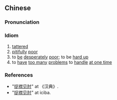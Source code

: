 {{also|捉襟见肘}}
==Chinese==
{{zh-forms|s=捉襟见肘|alt=捉衿見肘|[[clutch]]<br>[[grab]]|[[collar]]|[[expose]]<br>[[appear]]|[[elbow]]<br>[[shoulder]]|lit=to [[clutch]] [[one]]'s [[collar]] [[only]] to [[expose]] [[one]]'s [[elbow]]s}}

===Pronunciation===
{{zh-pron
|m=zhuōjīnxiànzhǒu
|c=zuk1 kam1 jin6 zau2
|cat=ch
}}

===Idiom===
{{zh-idiom}}

# [[tattered]]
# [[pitiful]]ly [[poor]]
# to [[be]] [[desperate]]ly [[poor]]; to be [[hard up]]
# to [[have]] [[too many]] [[problem]]s to [[handle]] [[at one time]]

===References===
* "[http://www.zdic.net/c/9/8d/156584.htm 捉襟见肘]" at 《汉典》.
* "[http://www.iciba.com/%E6%8D%89%E8%A5%9F%E8%A7%81%E8%82%98 捉襟见肘]" at iciba.